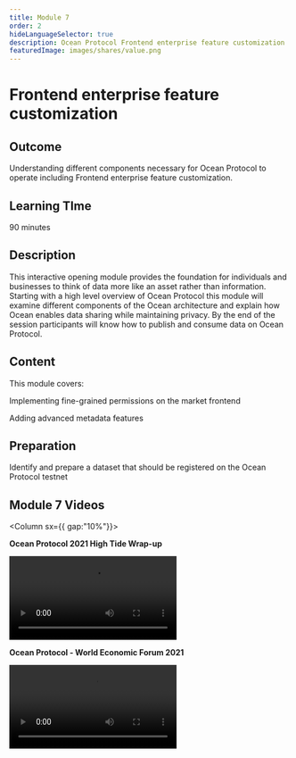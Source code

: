 ```yaml
---
title: Module 7
order: 2
hideLanguageSelector: true
description: Ocean Protocol Frontend enterprise feature customization
featuredImage: images/shares/value.png
---
```


# Frontend enterprise feature customization

## Outcome

Understanding different components necessary for Ocean Protocol to operate including Frontend enterprise feature customization. 

## Learning TIme 

90 minutes

## Description

This interactive opening module provides the foundation for individuals and businesses to think of data more like an asset rather than information. Starting with a high level overview of Ocean Protocol this module will examine different components of the Ocean architecture and explain how Ocean enables data sharing while maintaining privacy. By the end of the session participants will know how to publish and consume data on Ocean Protocol.

## Content

This module covers:

<Process>
Implementing fine-grained permissions on the market frontend

Adding advanced metadata features 


</Process>


## Preparation

Identify and prepare a dataset that should be registered on the Ocean Protocol testnet  

## Module 7 Videos 

<Column sx={{ gap:"10%"}}>

<Box>

**Ocean Protocol 2021 High Tide Wrap-up**

<Video src="https://www.youtube.com/embed/BS1d6dir2_U" />

</Box>

<Box>

**Ocean Protocol - World Economic Forum 2021**

<Video src="https://www.youtube.com/embed/etv7r3BE7kU" />

</Box>

</Column>

